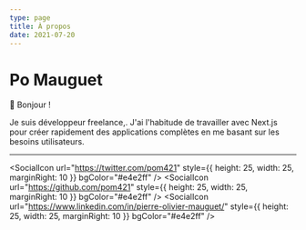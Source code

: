 ```yaml
---
type: page
title: À propos
date: 2021-07-20
---
```



# Po Mauguet

👋 Bonjour !

Je suis <RoughNotation type="highlight" show={true} color="#FECACA">développeur freelance,</RoughNotation>. J'ai l'habitude de travailler avec Next.js pour créer rapidement des <RoughNotation type="highlight" animationDelay={1000} show={true} color="#A7F3D0">applications complètes</RoughNotation> en me basant sur <RoughNotation type="highlight" show={true} color="#FDE68A" animationDuration={2000}>les besoins utilisateurs</RoughNotation>.

---

<div>

  <SocialIcon url="https://twitter.com/pom421" style={{ height: 25, width: 25, marginRight: 10 }} bgColor="#e4e2ff" />
  <SocialIcon url="https://github.com/pom421" style={{ height: 25, width: 25, marginRight: 10 }} bgColor="#e4e2ff"  />
  <SocialIcon url="https://www.linkedin.com/in/pierre-olivier-mauguet/" style={{ height: 25, width: 25, marginRight: 10 }} bgColor="#e4e2ff"  />
</div>
